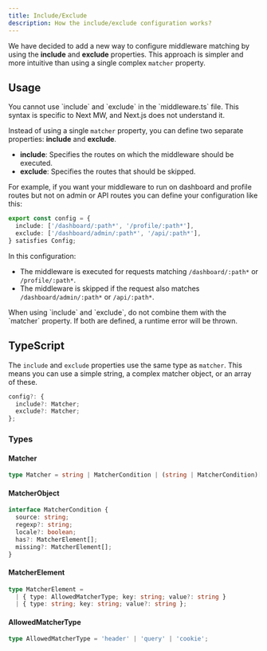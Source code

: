 ```yaml
---
title: Include/Exclude
description: How the include/exclude configuration works?
---
```



We have decided to add a new way to configure middleware matching by using the **include** and **exclude** properties. This approach is simpler and more intuitive than using a single complex `matcher` property.

## Usage

<Callout type="warn" title="Warning">
  You cannot use `include` and `exclude` in the `middleware.ts` file. This syntax is specific to Next MW, and Next.js does not understand it.
</Callout>

Instead of using a single `matcher` property, you can define two separate properties: **include** and **exclude**.

- **include**: Specifies the routes on which the middleware should be executed.
- **exclude**: Specifies the routes that should be skipped.

For example, if you want your middleware to run on dashboard and profile routes but not on admin or API routes you can define your configuration like this:

```typescript
export const config = {
  include: ['/dashboard/:path*', '/profile/:path*'],
  exclude: ['/dashboard/admin/:path*', '/api/:path*'],
} satisfies Config;
```

In this configuration:
- The middleware is executed for requests matching `/dashboard/:path*` or `/profile/:path*`.
- The middleware is skipped if the request also matches `/dashboard/admin/:path*` or `/api/:path*`.

<Callout type="warn" title="Warning">
  When using `include` and `exclude`, do not combine them with the `matcher` property. If both are defined, a runtime error will be thrown.
</Callout>

## TypeScript

The `include` and `exclude` properties use the same type as `matcher`. This means you can use a simple string, a complex matcher object, or an array of these.

```typescript
config?: { 
  include?: Matcher;
  exclude?: Matcher;
};
```

### Types

#### Matcher

```typescript
type Matcher = string | MatcherCondition | (string | MatcherCondition)[];
```

#### MatcherObject

```typescript
interface MatcherCondition {
  source: string;
  regexp?: string;
  locale?: boolean;
  has?: MatcherElement[];
  missing?: MatcherElement[];
}
```

#### MatcherElement

```typescript
type MatcherElement =
  | { type: AllowedMatcherType; key: string; value?: string }
  | { type: string; key: string; value?: string };
```

#### AllowedMatcherType

```typescript
type AllowedMatcherType = 'header' | 'query' | 'cookie';
```